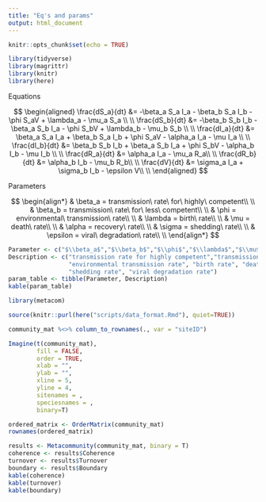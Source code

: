 ```yaml
---
title: "Eq's and params"
output: html_document
---
```


```r
knitr::opts_chunk$set(echo = TRUE)

library(tidyverse)
library(magrittr)
library(knitr)
library(here)
```

Equations

$$
\begin{aligned}
 \frac{dS_a}{dt} &= -\beta_a S_a I_a - \beta_b S_a I_b - \phi S_aV + \lambda_a - \mu_a S_a \\ \\
 \frac{dS_b}{dt} &= -\beta_b S_b I_b - \beta_a S_b I_a - \phi S_bV + \lambda_b - \mu_b S_b \\ \\
 \frac{dI_a}{dt} &= \beta_a S_a I_a + \beta_b S_a I_b + \phi S_aV - \alpha_a I_a - \mu I_a \\ \\
 \frac{dI_b}{dt} &= \beta_b S_b I_b + \beta_a S_b I_a + \phi S_bV - \alpha_b I_b - \mu I_b \\ \\
 \frac{dR_a}{dt} &= \alpha_a I_a - \mu_a R_a\\ \\
 \frac{dR_b}{dt} &= \alpha_b I_b - \mu_b R_b\\ \\
 \frac{dV}{dt} &= \sigma_a I_a + \sigma_b I_b - \epsilon V\\ \\
\end{aligned}
$$


Parameters


$$
\begin{align*}
 & \beta_a = transmission\ rate\ for\ highly\ competent\\ \\ 
 & \beta_b = transmission\ rate\ for\ less\ competent\\ \\ 
 & \phi = environmental\ transmission\ rate\\ \\ 
 & \lambda = birth\ rate\\ \\ 
 & \mu = death\ rate\\ \\
 & \alpha = recovery\ rate\\ \\
 & \sigma = shedding\ rate\\ \\
 & \epsilon = viral\ degradation\ rate\\ \\
\end{align*}
$$

```r
Parameter <- c("$\\beta_a$","$\\beta_b$","$\\phi$","$\\lambda$","$\\mu$","$\\alpha$","$\\sigma$","$\\epsilon$")
Description <- c("transmission rate for highly competent","transmission rate for less competent",
                 "environmental transmission rate", "birth rate", "death rate", "recovery rate",
                 "shedding rate", "viral degradation rate")
param_table <- tibble(Parameter, Description)
kable(param_table)
```

```r
library(metacom)

source(knitr::purl(here("scripts/data_format.Rmd"), quiet=TRUE))

community_mat %<>% column_to_rownames(., var = "siteID")

Imagine(t(community_mat), 
        fill = FALSE, 
        order = TRUE, 
        xlab = "", 
        ylab = "",
        xline = 5,
        yline = 4,
        sitenames = ,
        speciesnames = ,
        binary=T)

ordered_matrix <- OrderMatrix(community_mat)
rownames(ordered_matrix)

results <- Metacommunity(community_mat, binary = T)
coherence <- results$Coherence
turnover <- results$Turnover
boundary <- results$Boundary
kable(coherence)
kable(turnover)
kable(boundary)

```


